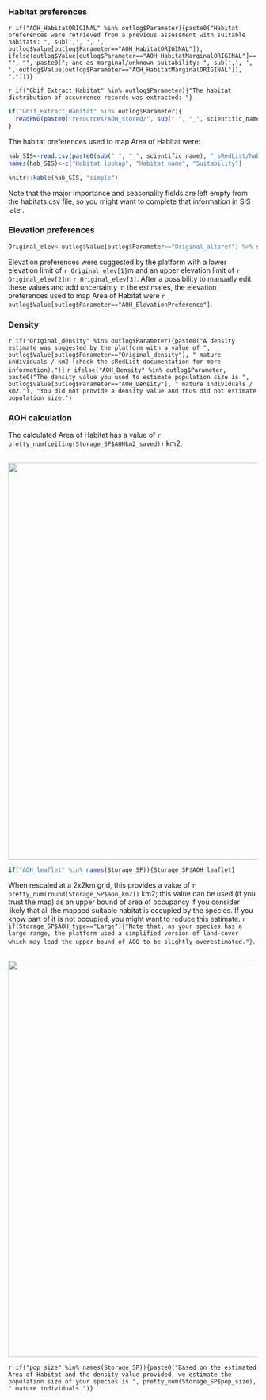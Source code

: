 

### Habitat preferences
`r if("AOH_HabitatORIGINAL" %in% outlog$Parameter){paste0("Habitat preferences were retrieved from a previous assessment with suitable habitats: ", sub(',', ', ', outlog$Value[outlog$Parameter=="AOH_HabitatORIGINAL"]), ifelse(outlog$Value[outlog$Parameter=="AOH_HabitatMarginalORIGINAL"]=="", "", paste0("; and as marginal/unknown suitability: ", sub(',', ', ', outlog$Value[outlog$Parameter=="AOH_HabitatMarginalORIGINAL"]), ".")))}`

`r if("Gbif_Extract_Habitat" %in% outlog$Parameter){"The habitat distribution of occurrence records was extracted: "}`

```r
if("Gbif_Extract_Habitat" %in% outlog$Parameter){
  readPNG(paste0("resources/AOH_stored/", sub(" ", "_", scientific_name), "/Plots/gbifHabExtract.png")) %>% rasterGrob() %>% grid.arrange()
}
```


The habitat preferences used to map Area of Habitat were:
```r
hab_SIS<-read.csv(paste0(sub(" ", "_", scientific_name), "_sRedList/habitats.csv")) %>% subset(., select=c("GeneralHabitats.GeneralHabitatsSubfield.GeneralHabitatsLookup", "GeneralHabitats.GeneralHabitatsSubfield.GeneralHabitatsName", "GeneralHabitats.GeneralHabitatsSubfield.suitability"))
names(hab_SIS)<-c("Habitat lookup", "Habitat name", "Suitability")

knitr::kable(hab_SIS, "simple")
```

Note that the major importance and seasonality fields are left empty from the habitats.csv file, so you might want to complete that information in SIS later. 



### Elevation preferences
```r
Original_elev<-outlog$Value[outlog$Parameter=="Original_altpref"] %>% strsplit(., ",") %>% unlist(.) %>% revalue(., c("fromRL"=" (extracted from the last Red List assessment)", "Calculated"=" (calculated as the minimum and maximum elevation within the species range)", "Half_Calculated"=" (one of min/max was extracted from the last Red List assessment and the other one was calculated within species range)"))
```

Elevation preferences were suggested by the platform with a lower elevation limit of `r Original_elev[1]`m and an upper elevation limit of `r Original_elev[2]`m `r Original_elev[3]`. 
After a possibility to manually edit these values and add uncertainty in the estimates, the elevation preferences used to map Area of Habitat were `r outlog$Value[outlog$Parameter=="AOH_ElevationPreference"]`.



### Density
`r if("Original_density" %in% outlog$Parameter){paste0("A density estimate was suggested by the platform with a value of ", outlog$Value[outlog$Parameter=="Original_density"], " mature individuals / km2 (check the sRedList documentation for more information).")}`
`r ifelse("AOH_Density" %in% outlog$Parameter, paste0("The density value you used to estimate population size is ", outlog$Value[outlog$Parameter=="AOH_Density"], " mature individuals / km2."), "You did not provide a density value and thus did not estimate population size.")`


### AOH calculation

The calculated Area of Habitat has a value of `r pretty_num(ceiling(Storage_SP$AOHkm2_saved))` km2. 

<br>
<center>
![](`r paste0(outDir, '/Plots/aoh.png')`){width=800px}
</center>

```r
if("AOH_leaflet" %in% names(Storage_SP)){Storage_SP$AOH_leaflet}
```

When rescaled at a 2x2km grid, this provides a value of `r pretty_num(round(Storage_SP$aoo_km2))` km2; this value can be used (if you trust the map) as an upper bound of area of occupancy if you consider likely that all the mapped suitable habitat is occupied by the species. If you know part of it is not occupied, you might want to reduce this estimate. `r if(Storage_SP$AOH_type=="Large"){"Note that, as your species has a large range, the platform used a simplified version of land-cover which may lead the upper bound of AOO to be slightly overestimated."}`.

<br>
<center>
![](`r paste0(outDir, '/Plots/aoo.png')`){width=800px}
</center>

`r if("pop_size" %in% names(Storage_SP)){paste0("Based on the estimated Area of Habitat and the density value provided, we estimate the population size of your species is ", pretty_num(Storage_SP$pop_size), " mature individuals.")}`


